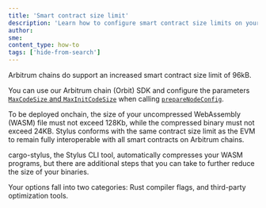 ```yaml
---
title: 'Smart contract size limit'
description: 'Learn how to configure smart contract size limits on your Arbitrum chain'
author:
sme:
content_type: how-to
tags: ['hide-from-search']
---
```


<!-- Basic smart contract info (default), but it is customizable -->

Arbitrum chains do support an increased smart contract size limit of 96kB.

<!-- ## Smart contract size limitations
	 - Explain the limitations of the smart contract size
	 - Explain why these limitations exist
-->

<!-- ## Smart contract size impact on deployment
	 - Explain how the contract size impacts the deployment
-->

<!-- ## Guidance/Recommendations on contract size limit -->

<!-- How to increase the maximum smart contract size -->

You can use our Arbitrum chain (Orbit) SDK and configure the parameters [`MaxCodeSize` and `MaxInitCodeSize`](https://docs.arbitrum.io/launch-arbitrum-chain/faq-troubleshooting/troubleshooting-building-arbitrum-chain#can-i-increase-the-maximum-contract-size-for-my-arbitrum-chain:~:text=MaxCodeSize%20and%20MaxInitCodeSize) when calling [`prepareNodeConfig`](https://github.com/OffchainLabs/arbitrum-orbit-sdk/blob/main/examples/prepare-node-config/index.ts#L43).

<!-- ## Best practices for optimization -->

<!-- ## Impacts of increasing the size
	 - What implications/downsides of increasing the size limit
	 - i.e., higher gas fees, performance impacts
-->

<!-- Stylus - this blurb is from [here](https://docs.arbitrum.io/stylus/how-tos/optimizing-binaries)-->

To be deployed onchain, the size of your uncompressed WebAssembly (WASM) file must not exceed 128Kb, while the compressed binary must not exceed 24KB. Stylus conforms with the same contract size limit as the EVM to remain fully interoperable with all smart contracts on Arbitrum chains.

cargo-stylus, the Stylus CLI tool, automatically compresses your WASM programs, but there are additional steps that you can take to further reduce the size of your binaries.

Your options fall into two categories: Rust compiler flags, and third-party optimization tools.

